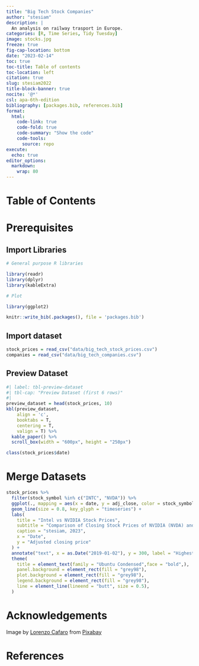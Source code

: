 ```yaml
---
title: "Big Tech Stock Companies"
author: "stesiam"
description: |
  An analysis on railway trasport in Europe.
categories: [R, Time Series, Tidy Tuesday]
image: stocks.jpg
freeze: true
fig-cap-location: bottom
date: "2023-02-14"
toc: true
toc-title: Table of contents
toc-location: left
citation: true
slug: stesiam2022
title-block-banner: true
nocite: '@*'
csl: apa-6th-edition
bibliography: [packages.bib, references.bib]
format: 
  html:
    code-link: true
    code-fold: true
    code-summary: "Show the code"
    code-tools: 
      source: repo
execute:
  echo: true
editor_options: 
  markdown: 
    wrap: 80
---
```


# Table of Contents {.unlisted}



# Prerequisites {#prerequisites}

## Import Libraries {#import-libraries}

```r
# General purpose R libraries

library(readr)
library(dplyr)
library(kableExtra)

# Plot 

library(ggplot2)

```

```r
knitr::write_bib(.packages(), file = 'packages.bib')
```

## Import dataset {#import-dataset}

```r
stock_prices = read_csv("data/big_tech_stock_prices.csv")
companies = read_csv("data/big_tech_companies.csv")
```

## Preview Dataset {#preview-dataset}

```r

#| label: tbl-preview-dataset
#| tbl-cap: "Preview Dataset (first 6 rows)"
#| 
preview_dataset = head(stock_prices, 10)
kbl(preview_dataset, 
    align = 'c',
    booktabs = T,
    centering = T,
    valign = T) %>%
  kable_paper() %>%
  scroll_box(width = "600px", height = "250px")
```


```r
class(stock_prices$date)
```


# Merge Datasets

```r
stock_prices %>%
  filter(stock_symbol %in% c("INTC", "NVDA")) %>%
  ggplot(., mapping = aes(x = date, y = adj_close, color = stock_symbol)) +
  geom_line(size = 0.8, key_glyph = "timeseries") +
  labs(
    title = "Intel vs NVIDIA Stock Prices",
    subtitle = "Comparison of Closing Stock Prices of NVIDIA (NVDA) and Intel Corporations (INTC)",
    caption = "stesiam, 2023",
    x = "Date",
    y = "Adjusted closing price"
  ) +
  annotate("text", x = as.Date("2019-01-02"), y = 300, label = "Highest value for NVDA", family = "Ubuntu Condensed") +
  theme(
    title = element_text(family = "Ubuntu Condensed",face = "bold",),
    panel.background = element_rect(fill = "grey98"),
    plot.background = element_rect(fill = "grey98"),
    legend.background = element_rect(fill = "grey98"),
    line = element_line(lineend = "butt", size = 0.5),
  )
```


# Acknowledgements {.appendix .unlisted}

Image by <a href="https://pixabay.com/users/3844328-3844328/?utm_source=link-attribution&amp;utm_medium=referral&amp;utm_campaign=image&amp;utm_content=1863880">Lorenzo Cafaro</a> from <a href="https://pixabay.com//?utm_source=link-attribution&amp;utm_medium=referral&amp;utm_campaign=image&amp;utm_content=1863880">Pixabay</a>

# References {#references .appendix .unlisted}
